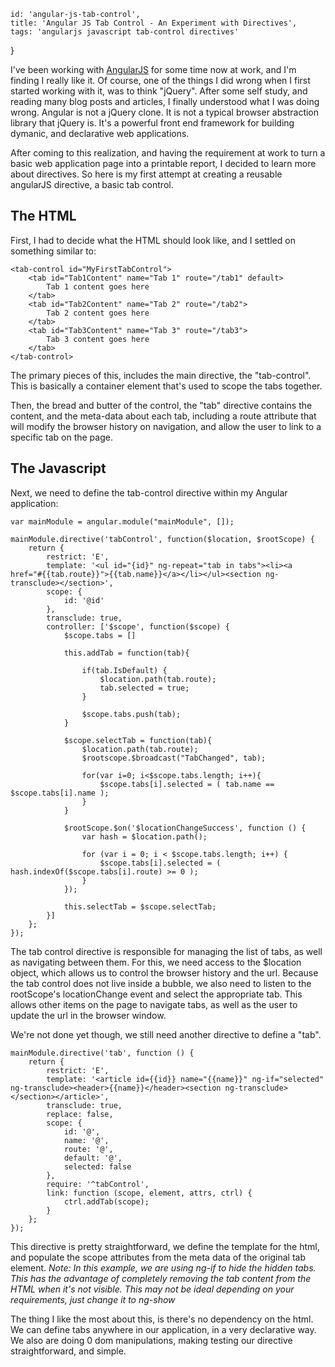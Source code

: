     id: 'angular-js-tab-control',
    title: 'Angular JS Tab Control - An Experiment with Directives',
    tags: 'angularjs javascript tab-control directives'
}

I've been working with [AngularJS](https://angularjs.org/) for some time now at work, and I'm finding I really like it. Of course, one of the things I did wrong when I first started working with it, was to think "jQuery". After some self study, and reading many blog posts and articles, I finally understood what I was doing wrong. Angular is not a jQuery clone. It is not a typical browser abstraction library that jQuery is. It's a powerful front end framework for building dymanic, and declarative web applications.

After coming to this realization, and having the requirement at work to turn a basic web application page into a printable report, I decided to learn more about directives. So here is my first attempt at creating a reusable angularJS directive, a basic tab control.

## The HTML

First, I had to decide what the HTML should look like, and I settled on something similar to:

	<tab-control id="MyFirstTabControl">
		<tab id="Tab1Content" name="Tab 1" route="/tab1" default>
			Tab 1 content goes here
		</tab>
		<tab id="Tab2Content" name="Tab 2" route="/tab2">
			Tab 2 content goes here
		</tab>
		<tab id="Tab3Content" name="Tab 3" route="/tab3">
			Tab 3 content goes here
		</tab>
	</tab-control>

The primary pieces of this, includes the main directive, the "tab-control". This is basically a container element that's used to scope the tabs together.

Then, the bread and butter of the control, the "tab" directive contains the content, and the meta-data about each tab, including a route attribute that will modify the browser history on navigation, and allow the user to link to a specific tab on the page.

## The Javascript

Next, we need to define the tab-control directive within my Angular application:

	var mainModule = angular.module("mainModule", []);

    mainModule.directive('tabControl', function($location, $rootScope) {
        return {
            restrict: 'E',
            template: '<ul id="{id}" ng-repeat="tab in tabs"><li><a href="#{{tab.route}}">{{tab.name}}</a></li></ul><section ng-transclude></section>',
            scope: {
                id: '@id'
            },
            transclude: true,
            controller: ['$scope', function($scope) {
                $scope.tabs = []

                this.addTab = function(tab){
                    
                    if(tab.IsDefault) {
                    	$location.path(tab.route);
                    	tab.selected = true;
                    }

                    $scope.tabs.push(tab);
                }

                $scope.selectTab = function(tab){
                	$location.path(tab.route);
                	$rootscope.$broadcast("TabChanged", tab);

                    for(var i=0; i<$scope.tabs.length; i++){
                    	$scope.tabs[i].selected = ( tab.name == $scope.tabs[i].name );
                    }
                }

                $rootScope.$on('$locationChangeSuccess', function () {
                    var hash = $location.path();
                    
                    for (var i = 0; i < $scope.tabs.length; i++) {
                    	$scope.tabs[i].selected = ( hash.indexOf($scope.tabs[i].route) >= 0 );
                    }
                });

                this.selectTab = $scope.selectTab;
            }]
        };
    });

The tab control directive is responsible for managing the list of tabs, as well as navigating between them. For this, we need access to the $location object, which allows us to control the browser history and the url. Because the tab control does not live inside a bubble, we also need to listen to the rootScope's locationChange event and select the appropriate tab. This allows other items on the page to navigate tabs, as well as the user to update the url in the browser window.

We're not done yet though, we still need another directive to define a "tab".

	mainModule.directive('tab', function () {
        return {
            restrict: 'E',
            template: '<article id={{id}} name="{{name}}" ng-if="selected" ng-transclude><header>{{name}}</header><section ng-transclude></section></article>',
            transclude: true,
            replace: false,
            scope: {
                id: '@',
                name: '@',
                route: '@',
                default: '@',
                selected: false
            },
            require: '^tabControl',
            link: function (scope, element, attrs, ctrl) {
                ctrl.addTab(scope);
            }
        };
    });

This directive is pretty straightforward, we define the template for the html, and populate the scope attributes from the meta data of the original tab element. _Note: In this example, we are using ng-if to hide the hidden tabs. This has the advantage of completely removing the tab content from the HTML when it's not visible. This may not be ideal depending on your requirements, just change it to ng-show_

The thing I like the most about this, is there's no dependency on the html. We can define tabs anywhere in our application, in a very declarative way. We also are doing 0 dom manipulations, making testing our directive straightforward, and simple.